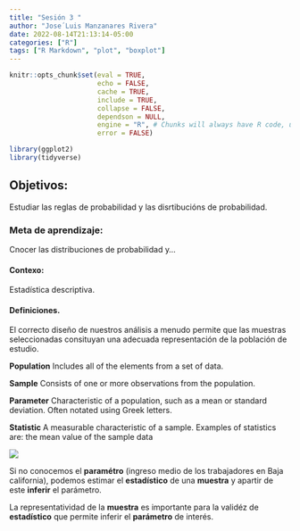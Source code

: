 ```yaml
---
title: "Sesión 3 "
author: "Jose´Luis Manzanares Rivera"
date: 2022-08-14T21:13:14-05:00
categories: ["R"]
tags: ["R Markdown", "plot", "boxplot"]
---
```


```r
knitr::opts_chunk$set(eval = TRUE, 
                      echo = FALSE, 
                      cache = TRUE,
                      include = TRUE,
                      collapse = FALSE,
                      dependson = NULL,
                      engine = "R", # Chunks will always have R code, unless noted
                      error = FALSE)                     

```


```r

library(ggplot2)
library(tidyverse)
```

## Objetivos: 

Estudiar las reglas de probabilidad y las disrtibucións de probabilidad.    

### Meta de aprendizaje: 

Cnocer  las distribuciones de probabilidad y...

#### Contexo:  
Estadística descriptiva.


#### Definiciones.



El correcto diseño de nuestros análisis a menudo permite que las muestras seleccionadas consituyan una adecuada representación de la población de estudio. 


**Population** Includes all of the elements from a set of data.

**Sample** Consists of one or more observations from the  population.


**Parameter** Characteristic of a population, such as a mean or standard deviation. Often notated using Greek letters.

**Statistic** A measurable characteristic of a sample. Examples of statistics are: the mean value of the sample data


![](/image/samples.jpg)


Si no conocemos el **paramétro**  (ingreso medio de los trabajadores en Baja california), podemos estimar el  **estadístico** de una **muestra** y  apartir de este **inferir** el parámetro. 

La representatividad de la **muestra** es importante  para la validéz de **estadístico** que permite inferir el **parámetro** de interés.